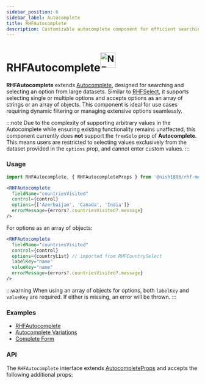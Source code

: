 ```yaml
---
sidebar_position: 6
sidebar_label: Autocomplete
title: RHFAutocomplete
description: Customizable autocomplete component for efficient searching in large datasets, supporting array or object-array options.
---
```



# RHFAutocomplete<sup><img src={NewImg} alt="NEW" height="40" /></sup>

**RHFAutocomplete** extends [Autocomplete](https://mui.com/material-ui/react-autocomplete/),
designed for searching and selecting an option from large datasets. Similar to
[RHFSelect](./RHFSelect.mdx), it supports selecting single or multiple options and
accepts options as an array of strings or an array of objects. This component is ideal
for use cases requiring dynamic filtering or managing extensive options seamlessly.

:::note
Due to the complexity of supporting arbitrary values in the Autocomplete while ensuring
existing functionality remains unaffected, this component currently does **not** support
the `freeSolo` prop of **Autocomplete**. This means users are restricted to selecting
values exclusively from the dataset provided in the `options` prop, and cannot enter custom
values.
:::

### Usage

```js
import RHFAutocomplete, { RHFAutocompleteProps } from '@nish1896/rhf-mui-components/mui/autocomplete';
```

```jsx
<RHFAutocomplete
  fieldName="countriesVisited"
  control={control}
  options={['Azerbaijan', 'Canada', 'India']}
  errorMessage={errors?.countriesVisited?.message}
/>
```

For options as an array of objects:

```jsx
<RHFAutocomplete
  fieldName="countriesVisited"
  control={control}
  options={countryList} // imported from RHFCountrySelect
  labelKey="name"
  valueKey="name"
  errorMessage={errors?.countriesVisited?.message}
/>
```

:::warning
When using an array of objects for options, both `labelKey` and `valueKey` 
are required. If either is missing, an error will be thrown.
:::

### Examples
- [RHFAutocomplete](https://rhf-mui-components-examples.netlify.app/autocomplete)
- [Autocomplete Variations](https://mui.com/material-ui/react-autocomplete/#playground)
- [Complete Form](https://rhf-mui-components-examples.netlify.app/complete-form)

### API
The `RHFAutocomplete` interface extends [AutocompleteProps](https://mui.com/material-ui/api/autocomplete/) 
and accepts the following additional props:

<RHFAutocompletePropsTable />